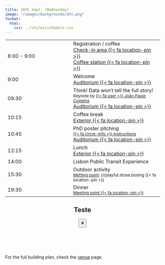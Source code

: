 ```yaml
---
title: 10th Sept. (Wednesday)
image: "/images/backgrounds/dtn.png"
format:
  html:
    css: ../styles/schedule.css
---
```


::: {.schedule-forum}
| |  |
| --- | ---- |
| 8:00 - 9:00 | <span class="event-outline-blue"></span> Registration / coffee <br/><a class="plant-trigger small" data-plant-title="Ground floor: Check-in area" data-plant-url="/images/plant/ground_checkin.png" href="#">Check-in area  {{< fa location-pin >}}</a> <br/><a class="plant-trigger small" data-plant-title="Upper floor: Coffee station" data-plant-url="/images/plant/upper_coffee.png" href="#">Coffee station  {{< fa location-pin >}}</a>   |
| 9:00        | <span class="event-outline-blue"></span> Welcome  <br/><a class="plant-trigger small" data-plant-title="Upper floor: Auditorium" data-plant-url="/images/plant/upper_auditorium.png" href="#">Auditorium  {{< fa location-pin >}}</a>                 |
| 09:30       | <span class="event-filled-green"></span> Think! Data won’t tell the full story! <br/> <small>Keynote by [{{< fa user >}} João Paulo Costeira](/speakers/jcosteira.html)</small> <br/><a class="plant-trigger small" data-plant-title="Upper floor: Auditorium" data-plant-url="/images/plant/upper_auditorium.png" href="#"> Auditorium  {{< fa location-pin >}}</a>     |
| 10:15       | <span class="event-outline-blue"></span> Coffee break  <br/><a class="plant-trigger small" data-plant-title="Exterior: Coffee break area" data-plant-url="/images/plant/ground_cb.png" href="#">Exterior  {{< fa location-pin >}}</a>            |
| 10:45       | <span class="event-filled-orange size-2"></span> PhD poster pitching  <br/><small>[{{< fa circle-info >}}  Instructions](/forum/pitches.html)</small> <br/><a class="plant-trigger small" data-plant-title="Upper floor: Auditorium" data-plant-url="/images/plant/upper_auditorium.png" href="#"> Auditorium  {{< fa location-pin >}}</a> |
| 12:15       | <span class="event-outline-blue"></span> Lunch         <br/><a class="plant-trigger small" data-plant-title="Exterior: Coffee break area" data-plant-url="/images/plant/ground_cb.png" href="#">Exterior {{< fa location-pin >}}</a>                        |
| 14:00       | <span class="event-filled-blue size-2"></span> Lisbon Public Transit Experience                | 
| 15:30       | <span class="event-filled-blue size-2"></span> Outdoor activity<br/><small class="text-right">[Metting point](https://what3words.com/){target="_blank"}: ///playful.straw.boxing  {{< fa location-pin >}}</small> | 
| 19:30       | <span class="event-filled-red size-3"></span> Dinner<br/><small class="text-right">[Meeting point  {{< fa location-pin >}}](https://maps.app.goo.gl/GSfd9HhDmz6WWY1H7){target="_blank"} |   
:::




```{=html}
<script src="https://unpkg.com/micromodal/dist/micromodal.min.js"></script>

<div class="modal micromodal-slide" id="plant-modal" aria-hidden="true">
  <div class="modal__overlay" tabindex="-1" data-micromodal-close>
    <div class="modal__container" role="dialog" aria-modal="true" aria-labelledby="plant-modal-title">
      <header>
        <h2 id="plant-modal-title">Teste</h2>
        <button aria-label="Close modal" data-micromodal-close class="btn btn-ouline-secondary">🗙</button>
      </header>
      <main>
        <img id="plant-modal-img" src="" alt="" style="max-width:100%; border-radius:8px;" />
      </main>

      <img id="plant-legend" src="/images/plant/legend.png" alt="" style="max-width:100%; border-radius:8px;" />

      <p style="margin-top: 32px;">For the full building plan, check the <a href="/info/venue.html">venue</a> page.</p>
    </div>
  </div>
</div>

<script>
document.addEventListener("DOMContentLoaded", function() {
  // Initialize Micromodal with explicit modal id
  MicroModal.init({
    openTrigger: 'data-micromodal-trigger',
    closeTrigger: 'data-micromodal-close',
    disableScroll: true,
    awaitOpenAnimation: false,
    awaitCloseAnimation: false
  });

  // Attach dynamic trigger handler
  document.querySelectorAll(".plant-trigger").forEach(function(trigger) {
    trigger.addEventListener("click", function(e) {
      e.preventDefault();
      document.getElementById("plant-modal-img").setAttribute("src", "#");

      // Read data attributes
      const title = trigger.getAttribute("data-plant-title");
      const url   = trigger.getAttribute("data-plant-url");

      // Update modal content
      document.getElementById("plant-modal-title").textContent = title;
      document.getElementById("plant-modal-img").setAttribute("src", url);

      // Open the modal safely
      MicroModal.show("plant-modal");
    });
  });
});
</script>

```
